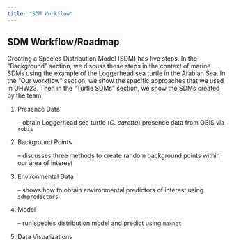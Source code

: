 ```yaml
---
title: "SDM Workflow"
---
```


## SDM Workflow/Roadmap

Creating a Species Distribution Model (SDM) has five steps. In the "Background" section, we discuss these steps in the context of marine SDMs using the example of the Loggerhead sea turtle in the Arabian Sea. In the "Our workflow" section, we show the specific approaches that we used in OHW23. Then in the "Turtle SDMs" section, we show the SDMs created by the team.

1. Presence Data

   -- obtain Loggerhead sea turtle (*C. caretta*) presence data from OBIS via `robis` 
   
2. Background Points

   -- discusses three methods to create random background points within our area of interest 
   
3. Environmental Data

   -- shows how to obtain environmental predictors of interest using `sdmpredictors`
   
4. Model

   -- run species distribution model and predict using `maxnet`
   
5. Data Visualizations